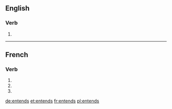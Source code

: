 ==English==

===Verb===
{{head|en|verb form}}

# {{en-third-person singular of|entend}}

----

==French==

===Verb===
{{head|fr|verb form}}

# {{inflection of|entendre||1|s|pres|ind|lang=fr}}
# {{inflection of|entendre||2|s|pres|ind|lang=fr}}
# {{inflection of|entendre||2|s|imp|lang=fr}}

[[de:entends]]
[[et:entends]]
[[fr:entends]]
[[pl:entends]]